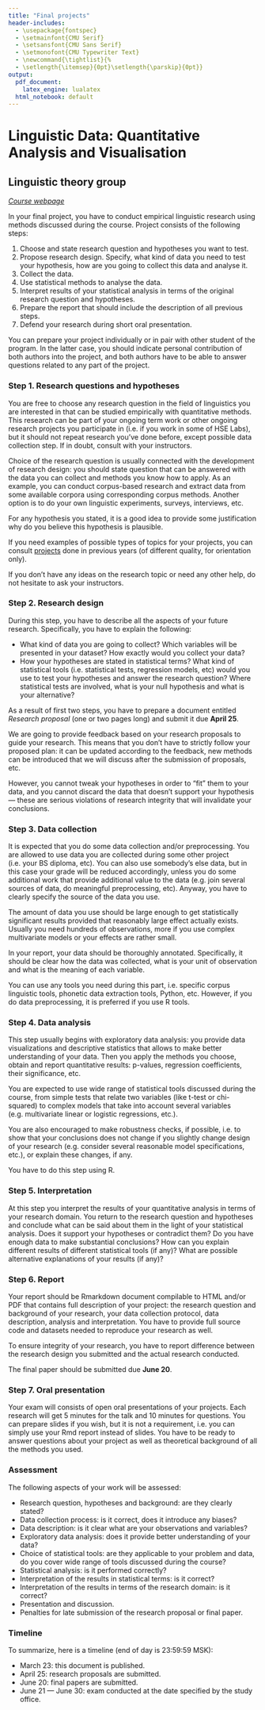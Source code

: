 ```yaml
---
title: "Final projects"
header-includes:
  - \usepackage{fontspec}
  - \setmainfont{CMU Serif}
  - \setsansfont{CMU Sans Serif}
  - \setmonofont{CMU Typewriter Text}
  - \newcommand{\tightlist}{%
  - \setlength{\itemsep}{0pt}\setlength{\parskip}{0pt}}
output:
  pdf_document:
    latex_engine: lualatex
  html_notebook: default
---
```


# Linguistic Data: Quantitative Analysis and Visualisation
## Linguistic theory group

_[Course webpage](http://math-info.hse.ru/s20/g)_

In your final project, you have to conduct empirical linguistic research using methods discussed during the course. Project consists of the following steps:

1. Choose and state research question and hypotheses you want to test.
2. Propose research design. Specify, what kind of data you need to test your hypothesis, how are you going to collect this data and analyse it.
3. Collect the data.
4. Use statistical methods to analyse the data.
5. Interpret results of your statistical analysis in terms of the original research question and hypotheses.
6. Prepare the report that should include the description of all previous steps.
7. Defend your research during short oral presentation.

You can prepare your project individually or in pair with other student of the program. In the latter case, you should indicate personal contribution of both authors into the project, and both authors have to be able to answer questions related to any part of the project.

### Step 1. Research questions and hypotheses
You are free to choose any research question in the field of linguistics you are interested in that can be studied empirically with quantitative methods. This research can be part of your ongoing term work or other ongoing research projects you participate in (i.e. if you work in some of HSE Labs), but it should not repeat research you've done before, except possible data collection step. If in doubt, consult with your instructors.

Choice of the research question is usually connected with the development of research design: you should state question that can be answered with the data you can collect and methods you know how to apply. As an example, you can conduct corpus-based research and extract data from some available corpora using corresponding corpus methods. Another option is to do your own linguistic experiments, surveys, interviews, etc.

For any hypothesis you stated, it is a good idea to provide some justification why do you believe this hypothesis is plausible.

If you need examples of possible types of topics for your projects, you can consult [projects](https://agricolamz.github.io/2018-MAG_R_course/projects-previous-case-studies.html) done in previous years (of different quality, for orientation only). 

If you don't have any ideas on the research topic or need any other help, do not hesitate to ask your instructors.

### Step 2. Research design

During this step, you have to describe all the aspects of your future research. Specifically, you have to explain the following:

- What kind of data you are going to collect? Which variables will be presented in your dataset? How exactly would you collect your data?
- How your hypotheses are stated in statistical terms? What kind of statistical tools (i.e. statistical tests, regression models, etc) would you use to test your hypotheses and answer the research question? Where statistical tests are involved, what is your null hypothesis and what is your alternative?

As a result of first two steps, you have to prepare a document entitled *Research proposal* (one or two pages long) and submit it due **April 25**.

We are going to provide feedback based on your research proposals to guide your research. This means that you don't have to strictly follow your proposed plan: it can be updated according to the feedback, new methods can be introduced that we will discuss after the submission of proposals, etc. 

However, you cannot tweak your hypotheses in order to "fit" them to your data, and you cannot discard the data that doesn't support your hypothesis — these are serious violations of research integrity that will invalidate your conclusions.

### Step 3. Data collection

It is expected that you do some data collection and/or preprocessing. You are allowed to use data you are collected during some other project (i.e. your BS diploma, etc). You can also use somebody's else data, but in this case your grade will be reduced accordingly, unless you do some additional work that provide additional value to the data (e.g. join several sources of data, do meaningful preprocessing, etc). Anyway, you have to clearly specify the source of the data you use.

The amount of data you use should be large enough to get statistically significant results provided that reasonably large effect actually exists. Usually you need hundreds of observations, more if you use complex multivariate models or your effects are rather small.

In your report, your data should be thoroughly annotated. Specifically, it should be clear how the data was collected, what is your unit of observation and what is the meaning of each variable.

You can use any tools you need during this part, i.e. specific corpus linguistic tools, phonetic data extraction tools, Python, etc. However, if you do data preprocessing, it is preferred if you use R tools.

### Step 4. Data analysis

This step usually begins with exploratory data analysis: you provide data visualizations and descriptive statistics that allows to make better understanding of your data. Then you apply the methods you choose, obtain and report quantitative results: p-values, regression coefficients, their significance, etc.

You are expected to use wide range of statistical tools discussed during the course, from simple tests that relate two variables (like t-test or chi-squared) to complex models that take into account several variables (e.g. multivariate linear or logistic regressions, etc.).

You are also encouraged to make robustness checks, if possible, i.e. to show that your conclusions does not change if you slightly change design of your research (e.g. consider several reasonable model specifications, etc.), or explain these changes, if any.

You have to do this step using R.

### Step 5. Interpretation

At this step you interpret the results of your quantitative analysis in terms of your research domain. You return to the research question and hypotheses and conclude what can be said about them in the light of your statistical analysis. Does it support your hypotheses or contradict them? Do you have enough data to make substantial conclusions? How can you explain different results of different statistical tools (if any)? What are possible alternative explanations of your results (if any)?

### Step 6. Report

Your report should be Rmarkdown document compilable to HTML and/or PDF that contains full description of your project: the research question and background of your research, your data collection protocol, data description, analysis and interpretation. You have to provide full source code and datasets needed to reproduce your research as well.

To ensure integrity of your research, you have to report difference between the research design you submitted and the actual research conducted.

The final paper should be submitted due **June 20**.

### Step 7. Oral presentation

Your exam will consists of open oral presentations of your projects. Each research will get 5 minutes for the talk and 10 minutes for questions. You can prepare slides if you wish, but it is not a requirement, i.e. you can simply use your Rmd report instead of slides. You have to be ready to answer questions about your project as well as theoretical background of all the methods you used.


### Assessment

The following aspects of your work will be assessed:

- Research question, hypotheses and background: are they clearly stated?
- Data collection process: is it correct, does it introduce any biases?
- Data description: is it clear what are your observations and variables?
- Exploratory data analysis: does it provide better understanding of your data?
- Choice of statistical tools: are they applicable to your problem and data, do you cover wide range of tools discussed during the course?
- Statistical analysis: is it performed correctly?
- Interpretation of the results in statistical terms: is it correct?
- Interpretation of the results in terms of the research domain: is it correct?
- Presentation and discussion.
- Penalties for late submission of the research proposal or final paper.

### Timeline

To summarize, here is a timeline (end of day is 23:59:59 MSK):

- March 23: this document is published.
- April 25: research proposals are submitted.
- June 20: final papers are submitted.
- June 21 — June 30: exam conducted at the date specified by the study office.
